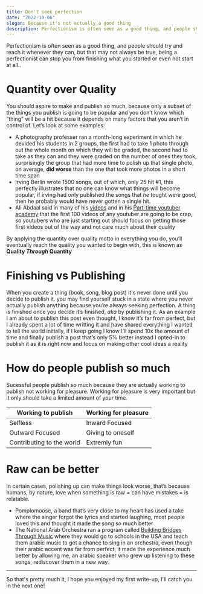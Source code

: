 ```yaml
---
title: Don't seek perfection
date: "2022-10-06"
slogan: Because it's not actually a good thing
description: Perfectionism is often seen as a good thing, and people should try and reach it whenever they can, but that may not always be true, being a perfectionist can stop you from finishing what you started or even not start at all..
---
```


Perfectionism is often seen as a good thing, and people should try and reach it whenever they can, but that may not always be true, being a perfectionist can stop you from finishing what you started or even not start at all..

# Quantity over Quality

You should aspire to make and publish so much, because only a subset of the things you publish is going to be popular and you don’t know which “thing” will be a hit because it depends on many factors that you aren’t in control of. Let’s look at some examples:

- A photography professer ran a month-long experiment in which he devided his students in 2 groups, the first had to take 1 photo through out the whole month on which they will be graded, the second had to take as they can and they were graded on the number of ones they took, surprisingly the group that had more time to polish up that single photo, on average, **did worse** than the one that took more photos in a short time span
- Irving Berlin wrote 1500 songs, out of which, only 25 hit #1, this perfectly illustrates that no one can know what things will become popular, if irving had only published the songs that _he_ tought were good, then he probably would have never gotten a single hit.
- Ali Abdaal said in many of his [videos](https://twitter.com/aliabdaal/status/1362144792197611523) and in his [Part-time youtuber academy](https://academy.aliabdaal.com/) that the first 100 videos of any youtuber are going to be crap, so youtubers who are just starting out should focus on getting those first videos out of the way and not care much about their quality

By applying the quantity over quality motto in everything you do, you’ll eventually reach the quality you wanted to begin with, this is known as **Quality _Through_ Quantity**

# Finishing vs Publishing

When you create a thing (book, song, blog post) it's never done until you decide to publish it. you may find yourself stuck in a state where you never actually publish anything because you’re always seeking perfection. A thing is finished once you decide it’s finished, _aka_ by publishing it.
As an example I am about to publish this post even thought, I know it’s far from perfect, but I already spent a lot of time writting it and have shared everything I wanted to tell the world initially, if I keep going I know I’ll spend 10x the amount of time and finally publish a post that’s only 5% better instead I opted-in to publish it as it is right now and focus on making other cool ideas a reality

# How do people publish so much

Sucessful people publish so much because they are actually working to publish not working for pleasure. Working for pleasure is very important but it only should take a limited amount of your time.

<table>
  <thead>
    <tr>
      <th>Working to publish</th>
      <th>Working for pleasure</th>
    </tr>
  </thead>
  <tbody>
    <tr>
      <td>Selfless</td>
      <td>Inward Focused</td>
    </tr>
    <tr>
      <td>Outward Focused</td>
      <td>Giving to oneself</td>
    </tr>
    <tr>
      <td>Contributing to the world</td>
      <td>Extremly fun</td>
    </tr>
  </tbody>
</table>

# Raw can be better

In certain cases, polishing up can make things look worse, that’s because humans, by nature, love when something is raw = can have mistakes = is relatable.

- Pomplomoose, a band that’s very close to my heart has used a take where the singer forgot the lyrics and started laughing, most people loved this and thought it made the song so much better
- The National Arab Orchestra ran a program called [Building Bridges Through Music](https://www.youtube.com/playlist?list=PLWygykGd2MWhVO-JFk1hgclyMoCv34ktr) where they would go to schools in the USA and teach them arabic music to get a chance to sing in an orchestra, even though their arabic accent was far from perfect, it made the experience much better by allowing me, an arabic speaker who grew up listening to these songs, rediscover them in a new way.

---

So that's pretty much it, I hope you enjoyed my first write-up, I'll catch you in the next one!
